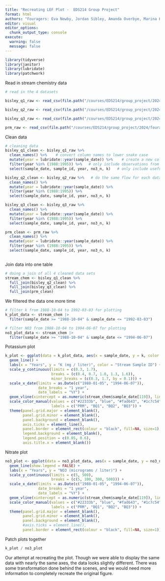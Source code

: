 ```yaml
---
title: "Recreating LEF Plot -  EDS214 Group Project"
format: html
authors: "Fouragers: Eva Newby, Jordan Sibley, Amanda Overbye, Marina Kochuten"
editor: visual
editor_options: 
  chunk_output_type: console
execute: 
  warning: false
  message: false
---
```


```r
library(tidyverse)
library(janitor)
library(lubridate)
library(patchwork)
```

Read in stream chemistry data

```r
# read in the 4 datasets 

bisley_q1_raw <- read_csv(file.path("/courses/EDS214/group_project/2024/fouragers/data", "QuebradaCuenca1-Bisley.csv"))

bisley_q2_raw <- read_csv(file.path("/courses/EDS214/group_project/2024/fouragers/data", "QuebradaCuenca2-Bisley.csv"))

bisley_q3_raw <- read_csv(file.path("/courses/EDS214/group_project/2024/fouragers/data", "QuebradaCuenca3-Bisley.csv"))

prm_raw <- read_csv(file.path("/courses/EDS214/group_project/2024/fouragers/data", "RioMameyesPuenteRoto.csv"))
```

Clean data

```r
# cleaning data 
bisley_q1_clean <- bisley_q1_raw %>% 
  clean_names() %>%    # convert column names to lower snake case
  mutate(year = lubridate::year(sample_date)) %>%    # create a new column for year
  filter(year %in% (1988:1995)) %>%   # only include observations from 1988 - 1995
  select(sample_date, sample_id, year, no3_n, k)   # only include useful columns

bisley_q2_clean <- bisley_q2_raw %>%   # do the same flow for each data set
  clean_names() %>% 
  mutate(year = lubridate::year(sample_date)) %>% 
  filter(year %in% (1988:1995)) %>%
  select(sample_date, sample_id, year, no3_n, k)

bisley_q3_clean <- bisley_q3_raw %>% 
  clean_names() %>% 
  mutate(year = lubridate::year(sample_date)) %>% 
  filter(year %in% (1988:1995)) %>%
  select(sample_date, sample_id, year, no3_n, k)

prm_clean <- prm_raw %>% 
  clean_names() %>% 
  mutate(year = lubridate::year(sample_date)) %>% 
  filter(year %in% (1988:1995)) %>%
  select(sample_date, sample_id, year, no3_n, k)
  
```

Join data into one table

```r
# doing a join of all 4 cleaned data sets 
stream_chem <- bisley_q1_clean %>% 
  full_join(bisley_q2_clean) %>% 
  full_join(bisley_q3_clean) %>% 
  full_join(prm_clean)
```

We filtered the data one more time

```r
# filter k from 1988-10-04 to 1992-03-03 for plotting
k_plot_data <- stream_chem |>
  filter(sample_date >= "1988-10-04" & sample_date <= "1992-03-03")

```

```r
# filter NO3 from 1988-10-04 to 1994-06-07 for plotting
no3_plot_data <- stream_chem |>
  filter(sample_date >= "1988-10-04" & sample_date <= "1994-06-07")
```

Potassium plot

```r

k_plot <- ggplot(data = k_plot_data, aes(x = sample_date, y = k, color = sample_id)) +
  geom_line() +
  labs(x = "Years", y = "K (mg / liter)", color = "Stream Sample ID") +
  scale_y_continuous(limits = c(0.3, 1.7), 
                     breaks = (c(0.4, 0.7, 1.0, 1.3, 1.6)), 
                     minor_breaks = (c(0.3, 1.7, by = 0.1))) +
  scale_x_date(limits = as.Date(c("1988-01-05", "1994-06-07")),
               date_breaks = "1 year",
               date_labels = "%Y") +
  geom_vline(xintercept = as.numeric(stream_chem$sample_date[119]), linetype = "dashed", color = "black") +
  scale_color_manual(values = c("#22333b", "blue", "#fad643", "#1c7c54"),
                     labels = c("PRM", "BQ1", "BQ2", "BQ3")) +
  theme(panel.grid.major = element_blank(),
        panel.grid.minor = element_blank(),
        panel.background = element_blank(),
        axis.ticks = element_line(),
        panel.border = element_rect(colour = "black", fill=NA, size=1),
        legend.background = element_blank(),
        legend.position = c(0.85, 0.6),
        axis.title.x = element_blank())

```

Nitrate plot

```r

no3_plot <- ggplot(data = no3_plot_data, aes(x = sample_date, y = no3_n, color = sample_id)) +
  geom_line(show.legend = FALSE) +
  labs(x = "Years", y = "NO3 (micrograms / liter)") +
  scale_y_continuous(limits = c(5, 500), 
                     breaks = (c(5, 100, 300, 500))) +
  scale_x_date(limits = as.Date(c("1988-01-05", "1994-06-07")),
               date_breaks = "1 year",
               date_labels = "%Y") +
  geom_vline(xintercept = as.numeric(stream_chem$sample_date[119]), linetype = "dashed", color = "black") +
  scale_color_manual(values = c("#22333b", "blue", "#fad643", "#1c7c54"),
                     labels = c("PRM", "BQ1", "BQ2", "BQ3")) +
  theme(panel.grid.major = element_blank(),
        panel.grid.minor = element_blank(),
        panel.background = element_blank(),
        #axis.ticks = element_line(),
        panel.border = element_rect(colour = "black", fill=NA, size=1))

```

Patch plots together

```r

k_plot / no3_plot

```

Our attempt at recreating the plot. Though we were able to display the same data with nearly the same axes, the data looks slightly different. There was some transformation done behind the scenes, and we would need more information to completely recreate the original figure.

